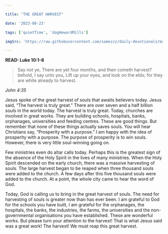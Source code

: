 ```yaml
---

title: "THE GREAT HARVEST"

date: '2023-08-23'

tags: ['quietTime', 'dagHewardMills']

imgSrc: 'https://raw.githubusercontent.com/samezzz/daily-devotionals/main/images/evangelist-dag.jpg'

---
```


**READ: Luke 10:1-8**

>Say not ye, There are yet four months, and then cometh harvest? behold, I say unto you, Lift up your eyes, and look on the elds; for they are white already to harvest.

*John 4:35*

Jesus spoke of the great harvest of souls that awaits believers today. Jesus said, “The harvest is truly great.” There are over seven and a half billion souls in the world today. The harvest is truly great. Today, churches are involved in great works. They are building schools, hospitals, banks, orphanages, universities and feeding centres. These are good things. But remember that none of these things actually saves souls. You will hear Christians say, “Prosperity with a purpose.” I am happy with the idea of prosperity with a purpose. The purpose of prosperity is to win souls. However, there is very little soul-winning going on.

Few ministries even do altar calls today. Perhaps this is the greatest sign of the absence of the Holy Spirit in the lives of many ministries. When the Holy Spirit descended on the early church, there was a massive harvesting of souls. The large harvest began to be reaped when three thousand souls were added to the church. A few days after this five thousand souls were added to the church. At a point, the whole city came to hear the word of God.

Today, God is calling us to bring in the great harvest of souls. The need for harvesting of souls is greater now than has ever been. I am grateful to God for the schools you have built, I am grateful for the orphanages, the hospitals, the banks, the industries, the farms, the universities and the non- governmental organisations you have established. These are wonderful works. But please turn your attention to the harvest! That is what Jesus said was a great work! The harvest! We must reap this great harvest.
